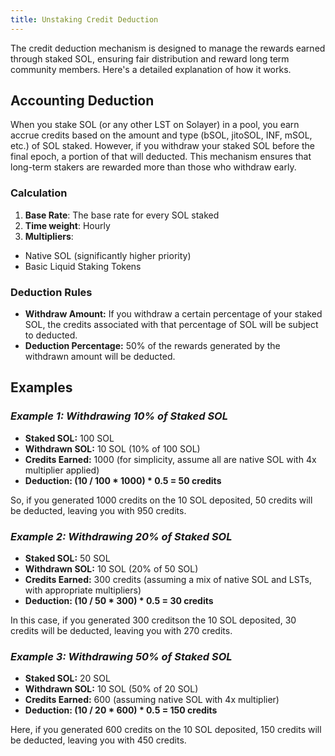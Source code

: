 ```yaml
---
title: Unstaking Credit Deduction
---
```


The credit deduction mechanism is designed to manage the rewards earned through staked SOL, ensuring fair distribution and reward long term community members. Here's a detailed explanation of how it works.

## Accounting Deduction

When you stake SOL (or any other LST on Solayer) in a pool, you earn accrue credits based on the amount and type (bSOL, jitoSOL, INF, mSOL, etc.) of SOL staked. However, if you withdraw your staked SOL before the final epoch, a portion of that will deducted. This mechanism ensures that long-term stakers are rewarded more than those who withdraw early.

### Calculation

1. **Base Rate**: The base rate for every SOL staked
2. **Time weight**: Hourly
3. **Multipliers**:

* Native SOL (significantly higher priority)
* Basic Liquid Staking Tokens

### Deduction Rules

* **Withdraw Amount:** If you withdraw a certain percentage of your staked SOL, the credits associated with that percentage of SOL will be subject to deducted.
* **Deduction Percentage:** 50% of the rewards generated by the withdrawn amount will be deducted.

## Examples

### _**Example 1: Withdrawing 10% of Staked SOL**_

* **Staked SOL:** 100 SOL
* **Withdrawn SOL:** 10 SOL (10% of 100 SOL)
* **Credits Earned:** 1000  (for simplicity, assume all are native SOL with 4x multiplier applied)
* **Deduction: (10 / 100 \* 1000) \* 0.5 = 50 credits**

So, if you generated 1000 credits on the 10 SOL deposited, 50 credits will be deducted, leaving you with 950 credits.

### _**Example 2: Withdrawing 20% of Staked SOL**_

* **Staked SOL:** 50 SOL
* **Withdrawn SOL:** 10 SOL (20% of 50 SOL)
* **Credits Earned:** 300 credits (assuming a mix of native SOL and LSTs, with appropriate multipliers)
* **Deduction: (10 / 50 \* 300) \* 0.5 = 30 credits**

In this case, if you generated 300 creditson the 10 SOL deposited, 30 credits will be deducted, leaving you with 270 credits.

### _**Example 3: Withdrawing 50% of Staked SOL**_

* **Staked SOL:** 20 SOL
* **Withdrawn SOL:** 10 SOL (50% of 20 SOL)
* **Credits Earned:** 600 (assuming native SOL with 4x multiplier)
* **Deduction: (10 / 20 \* 600) \* 0.5 = 150 credits**

Here, if you generated 600 credits on the 10 SOL deposited, 150 credits will be deducted, leaving you with 450 credits.
